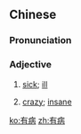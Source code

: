 ==Chinese==
{{zh-forms}}

===Pronunciation===
{{zh-pron
|m=yǒubìng
|c=jau5 beng4
|h=pfs=yû-phiang
|mn=ū-pēⁿ/ū-pīⁿ
|cat=a
}}

===Adjective===
{{zh-adj}}

# [[sick]]; [[ill]]
# {{lb|zh|colloquial}} [[crazy]]; [[insane]]

[[ko:有病]]
[[zh:有病]]